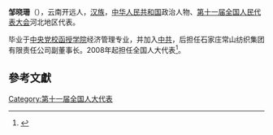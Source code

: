 '''邹晓珊'''（{{bd|1955年||}}），云南开远人，[[汉族|汉族]]，[[中华人民共和国|中华人民共和国]]政治人物、[[第十一届全国人民代表大会|第十一届全国人民代表大会]]河北地区代表。

毕业于[[中央党校函授学院|中央党校函授学院]]经济管理专业，并加入[[中共|中共]]，后担任石家庄常山纺织集团有限责任公司副董事长。2008年起担任全国人大代表<ref>{{cite news|title=全国人大代表信息-邹晓珊|url= http://210.82.31.1:8084/delegate/viewDelegate.action?dbid=110163|accessdate=2013-04-05|newspaper=全国人大网|archive-url=https://web.archive.org/web/20140106110956/http://www.npc.gov.cn/delegate/viewDelegate.action?dbid=110163|archive-date=2014-01-06|dead-url=yes}}</ref>。

==參考文獻==
{{reflist}}
[[Category:第十一届全国人大代表|Category:第十一届全国人大代表]]